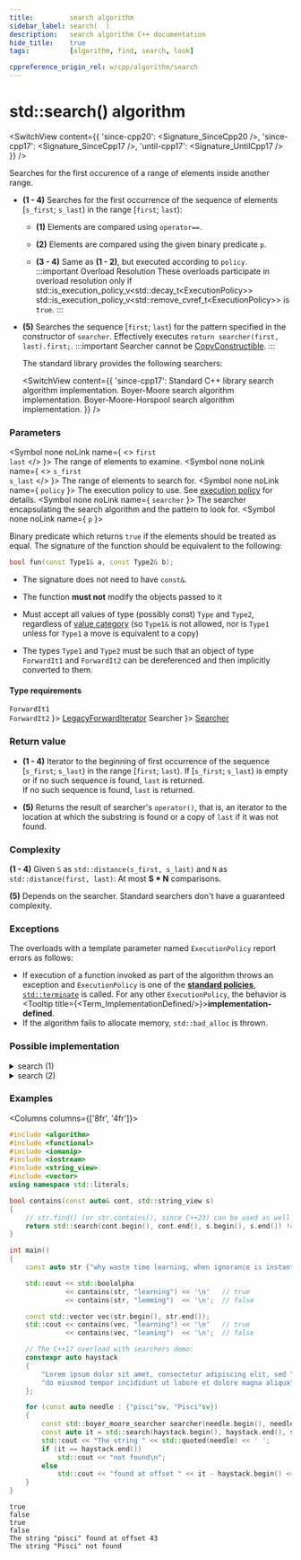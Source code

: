 ```yaml
---
title:         search algorithm
sidebar_label: search(  )
description:   search algorithm C++ documentation
hide_title:    true
tags:          [algorithm, find, search, look]

cppreference_origin_rel: w/cpp/algorithm/search
---
```



<!-- Terms -->


<!----------------- Codes ---------------------->


# std::search() algorithm

<SwitchView content={{
  'since-cpp20': <Signature_SinceCpp20 />,
  'since-cpp17': <Signature_SinceCpp17 />,
  'until-cpp17': <Signature_UntilCpp17 />
}} />

Searches for the first occurence of a range of elements inside another range.

- **(1 - 4)** Searches for the first occurrence of the sequence of elements [`s_first`; `s_last`) in the range [`first`; `last`):

  - **(1)** Elements are compared using `operator==`.

  - **(2)** Elements are compared using the given binary predicate `p`.

  - **(3 - 4)** Same as **(1 - 2)**, but executed according to `policy`.
    :::important Overload Resolution
    These overloads participate in overload resolution only if
    <Until v='cpp20'> std::is_execution_policy_v&lt;std::decay_t&lt;ExecutionPolicy&gt;&gt; </Until> <Since v='cpp20'>std::is_execution_policy_v&lt;std::remove_cvref_t&lt;ExecutionPolicy&gt;&gt;</Since> is <code>true</code>.
    :::

- **(5)** Searches the sequence [`first`; `last`) for the pattern specified in the constructor of `searcher`.
  Effectively executes `return searcher(first, last).first;`.
  :::important
  Searcher cannot be [CopyConstructible](/docs/named_req/CopyConstructible).
  :::

	The standard library provides the following searchers:

  <SwitchView content={{
    'since-cpp17':
      <SymbolTable>
        <Symbol none linkName="#" name="default_searcher">
          Standard C++ library search algorithm implementation.
        </Symbol>
        <Symbol none linkName="#" name="boyer_moore_searcher">
          Boyer-Moore search algorithm implementation.
        </Symbol>
        <Symbol none linkName="#" name="boyer_moore_horspool_searcher">
          Boyer-Moore-Horspool search algorithm implementation.
        </Symbol>
      </SymbolTable>
  }} />

### Parameters

<SymbolTable>

  <Symbol none noLink name={ <> <code>first</code> <br/> <code>last</code> </> }>
    The range of elements to examine.
  </Symbol>
  <Symbol none noLink name={ <> <code>s_first</code> <br/> <code>s_last</code> </> }>
    The range of elements to search for.
  </Symbol>
  <Symbol none noLink name={ <code>policy</code> }>
    The execution policy to use. See <a href="#">execution policy</a> for details.
  </Symbol>
  <Symbol none noLink name={ <code>searcher</code> }>
    The searcher encapsulating the search algorithm and the pattern to look for.
  </Symbol>
  <Symbol none noLink name={ <code>p</code> }>

Binary predicate which returns `true` if the elements should be treated as equal.
The signature of the function should be equivalent to the following:
```cpp
bool fun(const Type1& a, const Type2& b);
```
- The signature does not need to have `const&`.
- The function **must not** modify the objects passed to it
- Must accept all values of type (possibly const) `Type` and `Type2`, regardless of [value category](#) (so `Type1&` is not allowed, <Since v='cpp11'>nor is <code>Type1</code> unless for <code>Type1</code> a move is equivalent to a copy</Since>)
- The types `Type1` and `Type2` must be such that an object of type `ForwardIt1` and `ForwardIt2` can be dereferenced and then implicitly converted to them.


  </Symbol>

</SymbolTable>

#### Type requirements

<SymbolTable>
  <Symbol none noLink name={ <> <code>ForwardIt1</code> <br/> <code>ForwardIt2</code> </> }>
    <a href="/docs/named_req/LegacyForwardIterator">LegacyForwardIterator</a>
  </Symbol>
  <Symbol none noLink name={ <code>Searcher</code> }>
    <a href="/docs/named_req/Searcher">Searcher</a>
  </Symbol>
</SymbolTable>

### Return value

- **(1 - 4)** Iterator to the beginning of first occurrence of the sequence [`s_first`; `s_last`) in the range [`first`; `last`).
	<Since v='cpp11'> If [<code>s_first</code>; <code>s_last</code>) is empty or if no such sequence is found, <code>last</code> is returned. </Since>
	<br/>
	<Until v='cpp11'> If no such sequence is found, <code>last</code> is returned. </Until>

- **(5)** Returns the result of searcher's `operator()`, that is, an iterator to the location at which the substring is found or a copy of `last` if it was not found.

### Complexity


**(1 - 4)** Given `S` as `std::distance(s_first, s_last)` and `N` as `std::distance(first, last)`:
	At most **S * N** comparisons.

**(5)** Depends on the searcher. Standard searchers don't have a guaranteed complexity.

### Exceptions

The overloads with a template parameter named `ExecutionPolicy` report errors as follows:
- If execution of a function invoked as part of the algorithm throws an exception and `ExecutionPolicy` is one of the [**standard policies**](#), [`std::terminate`](#) is called.
	For any other `ExecutionPolicy`, the behavior is <Tooltip title={<Term_ImplementationDefined/>}>**implementation-defined**</Tooltip>.
- If the algorithm fails to allocate memory, `std::bad_alloc` is thrown.

### Possible implementation

<details>
<summary>search (1)</summary>

```cpp
template<class ForwardIt1, class ForwardIt2>
constexpr ForwardIt1 search(ForwardIt1 first, ForwardIt1 last,
                            ForwardIt2 s_first, ForwardIt2 s_last)
{
    while (true)
    {
        ForwardIt1 it = first;
        for (ForwardIt2 s_it = s_first; ; ++it, ++s_it)
        {
            if (s_it == s_last)
                return first;
            if (it == last)
                return last;
            if (!(*it == *s_it))
                break;
        }
        ++first;
    }
}
```

</details>

<details>
<summary>search (2)</summary>

```cpp
template<class ForwardIt1, class ForwardIt2, class BinaryPredicate>
constexpr ForwardIt1 search(ForwardIt1 first, ForwardIt1 last,
                            ForwardIt2 s_first, ForwardIt2 s_last,
                            BinaryPredicate p)
{
    while (true)
    {
        ForwardIt1 it = first;
        for (ForwardIt2 s_it = s_first; ; ++it, ++s_it)
        {
            if (s_it == s_last)
                return first;
            if (it == last)
                return last;
            if (!p(*it, *s_it))
                break;
        }
        ++first;
    }
}
```

</details>

### Examples

<Columns columns={['8fr', '4fr']}>
<div>

```cpp title='Main.cpp' showLineNumbers
#include <algorithm>
#include <functional>
#include <iomanip>
#include <iostream>
#include <string_view>
#include <vector>
using namespace std::literals;

bool contains(const auto& cont, std::string_view s)
{
    // str.find() (or str.contains(), since C++23) can be used as well
    return std::search(cont.begin(), cont.end(), s.begin(), s.end()) != cont.end();
}

int main()
{
    const auto str {"why waste time learning, when ignorance is instantaneous?"sv};

    std::cout << std::boolalpha
              << contains(str, "learning") << '\n'   // true
              << contains(str, "lemming")  << '\n';  // false

    const std::vector vec(str.begin(), str.end());
    std::cout << contains(vec, "learning") << '\n'   // true
              << contains(vec, "leaning")  << '\n';  // false

    // The C++17 overload with searchers demo:
    constexpr auto haystack
    {
        "Lorem ipsum dolor sit amet, consectetur adipiscing elit, sed "
        "do eiusmod tempor incididunt ut labore et dolore magna aliqua"sv
    };

    for (const auto needle : {"pisci"sv, "Pisci"sv})
    {
        const std::boyer_moore_searcher searcher(needle.begin(), needle.end());
        const auto it = std::search(haystack.begin(), haystack.end(), searcher);
        std::cout << "The string " << std::quoted(needle) << ' ';
        if (it == haystack.end())
            std::cout << "not found\n";
        else
            std::cout << "found at offset " << it - haystack.begin() << '\n';
    }
}
```

</div>
<div>

```plaintext title="Output"
true
false
true
false
The string "pisci" found at offset 43
The string "Pisci" not found
```

</div>
</Columns>
